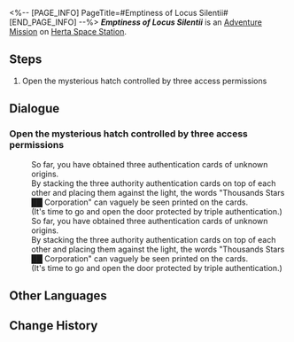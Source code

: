 <%-- [PAGE_INFO]
PageTitle=#Emptiness of Locus Silentii#
[END_PAGE_INFO] --%>
{{Stub|Dialogue.}}
{{Mission Infobox
|id            = 2000107
|title         = 
|image         = <!--Mission Emptiness of Locus Silentii.png-->
|type          = Adventure
|event_name    = 
|chapter       = 
|requirements  = [[Adventure Mission]] ''[[Emptiness of Locus Silentii]]'' completed
|summary       = <!--official mission summary from Fate's Atlas-->
|characters    = Trailblazer
|startLocation = [[Herta Space Station]] - [[Base Zone]]
|world         = Herta Space Station
|area          = Base Zone
|prev          = 
|next          = 
|rewards       = Adventure Log*2; Hertareum*50; Credit*5,000
}}
'''''Emptiness of Locus Silentii''''' is an [[Adventure Mission]] on [[Herta Space Station]].

==Steps==
# Open the mysterious hatch controlled by three access permissions

<!--
==Gameplay Notes==

--><!--
==Trial Character==

-->
==Dialogue==
{{Stub Dialogue}}

===Open the mysterious hatch controlled by three access permissions{{subst:void|<!--200010602-->}}===
{{Mission Description|type=adventure|location=Base Zone|The Space Station Special Permit's failure, the mysterious hatch controlled by three separate access permissions, and three broken access cards found in different places...<br />Once all the puzzle pieces are put together, the mystery behind them will be revealed.}}
{{Dialogue Start}}

:So far, you have obtained three authentication cards of unknown origins.
:By stacking the three authority authentication cards on top of each other and placing them against the light, the words "Thousands Stars ██ Corporation" can vaguely be seen printed on the cards.
:(It's time to go and open the door protected by triple authentication.)
:So far, you have obtained three authentication cards of unknown origins.
:By stacking the three authority authentication cards on top of each other and placing them against the light, the words "Thousands Stars ██ Corporation" can vaguely be seen printed on the cards.
:(It's time to go and open the door protected by triple authentication.)
{{Dialogue End}}

==Other Languages==
{{Other Languages
|en   = Emptiness of Locus Silentii
|zhs  = 宓堂空境
|zht  = 宓堂空境
|ja   = 伏堂空境
|ko   = 고요한 빈 공간
|es   = Vacuidad serena
|fr   = Le vide de Locus Silentii
|ru   = Пустота Локуса Силенти
|th   = ดินแดนที่เงียบสงัด
|vi   = Không Gian Cõi Lặng
|de   = Leere des Locus Silentii
|id   = Kekosongan Locus Silentii
|pt   = Vazio de Locus Silentii
}}

==Change History==
{{Change History|1.0}}
